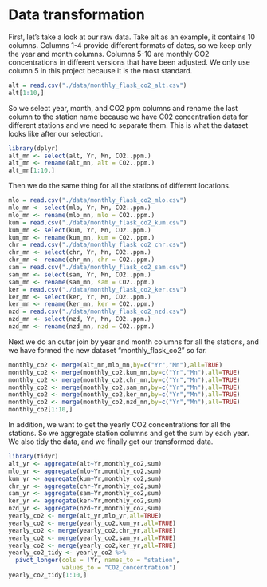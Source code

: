 # Data transformation

First, let's take a look at our raw data. Take alt as an example, it contains 10 columns. Columns 1-4 provide different formats of dates, so we keep only the year and month columns. Columns 5-10 are monthly CO2 concentrations in different versions that have been adjusted. We only use column 5 in this project because it is the most standard. 

```r
alt = read.csv("./data/monthly_flask_co2_alt.csv")
alt[1:10,]
```

So we select year, month, and CO2 ppm columns and rename the last column to the station name because we have C02 concentration data for different stations and we need to separate them. This is what the dataset looks like after our selection.

```r
library(dplyr)
alt_mn <- select(alt, Yr, Mn, CO2..ppm.)
alt_mn <- rename(alt_mn, alt = CO2..ppm.)
alt_mn[1:10,]
```

Then we do the same thing for all the stations of different locations.

```r
mlo = read.csv("./data/monthly_flask_co2_mlo.csv")
mlo_mn <- select(mlo, Yr, Mn, CO2..ppm.)
mlo_mn <- rename(mlo_mn, mlo = CO2..ppm.)
kum = read.csv("./data/monthly_flask_co2_kum.csv")
kum_mn <- select(kum, Yr, Mn, CO2..ppm.)
kum_mn <- rename(kum_mn, kum = CO2..ppm.)
chr = read.csv("./data/monthly_flask_co2_chr.csv")
chr_mn <- select(chr, Yr, Mn, CO2..ppm.)
chr_mn <- rename(chr_mn, chr = CO2..ppm.)
sam = read.csv("./data/monthly_flask_co2_sam.csv")
sam_mn <- select(sam, Yr, Mn, CO2..ppm.)
sam_mn <- rename(sam_mn, sam = CO2..ppm.)
ker = read.csv("./data/monthly_flask_co2_ker.csv")
ker_mn <- select(ker, Yr, Mn, CO2..ppm.)
ker_mn <- rename(ker_mn, ker = CO2..ppm.)
nzd = read.csv("./data/monthly_flask_co2_nzd.csv")
nzd_mn <- select(nzd, Yr, Mn, CO2..ppm.)
nzd_mn <- rename(nzd_mn, nzd = CO2..ppm.)
```

Next we do an outer join by year and month columns for all the stations, and we have formed the new dataset “monthly_flask_co2” so far.

```r
monthly_co2 <- merge(alt_mn,mlo_mn,by=c("Yr","Mn"),all=TRUE)
monthly_co2 <- merge(monthly_co2,kum_mn,by=c("Yr","Mn"),all=TRUE)
monthly_co2 <- merge(monthly_co2,chr_mn,by=c("Yr","Mn"),all=TRUE)
monthly_co2 <- merge(monthly_co2,sam_mn,by=c("Yr","Mn"),all=TRUE)
monthly_co2 <- merge(monthly_co2,ker_mn,by=c("Yr","Mn"),all=TRUE)
monthly_co2 <- merge(monthly_co2,nzd_mn,by=c("Yr","Mn"),all=TRUE)
monthly_co2[1:10,]
```

In addition, we want to get the yearly CO2 concentrations for all the stations. So we aggregate station columns and get the sum by each year. We also tidy the data, and we finally get our transformed data.

```r
library(tidyr)
alt_yr <- aggregate(alt~Yr,monthly_co2,sum)
mlo_yr <- aggregate(mlo~Yr,monthly_co2,sum)
kum_yr <- aggregate(kum~Yr,monthly_co2,sum)
chr_yr <- aggregate(chr~Yr,monthly_co2,sum)
sam_yr <- aggregate(sam~Yr,monthly_co2,sum)
ker_yr <- aggregate(ker~Yr,monthly_co2,sum)
nzd_yr <- aggregate(nzd~Yr,monthly_co2,sum)
yearly_co2 <- merge(alt_yr,mlo_yr,all=TRUE)
yearly_co2 <- merge(yearly_co2,kum_yr,all=TRUE)
yearly_co2 <- merge(yearly_co2,chr_yr,all=TRUE)
yearly_co2 <- merge(yearly_co2,sam_yr,all=TRUE)
yearly_co2 <- merge(yearly_co2,ker_yr,all=TRUE)
yearly_co2_tidy <- yearly_co2 %>%
  pivot_longer(cols = !Yr, names_to = "station", 
               values_to = "CO2_concentration")
yearly_co2_tidy[1:10,]
```
